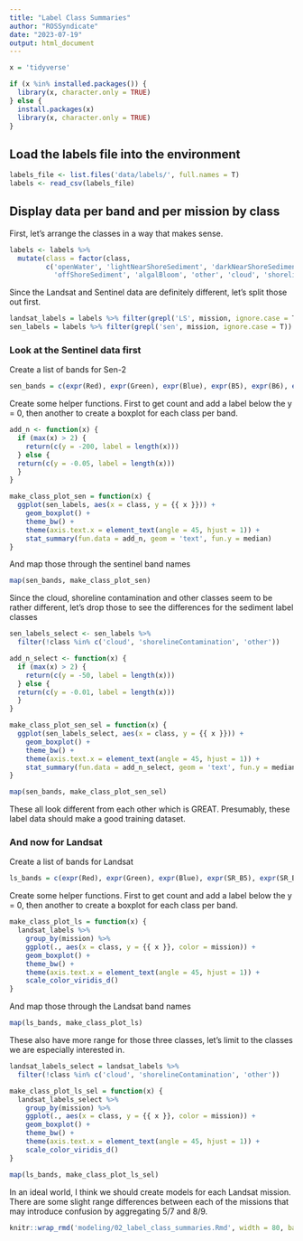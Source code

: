 ```yaml
---
title: "Label Class Summaries"
author: "ROSSyndicate"
date: "2023-07-19"
output: html_document
---
```


```r
x = 'tidyverse'

if (x %in% installed.packages()) {
  library(x, character.only = TRUE)
} else {
  install.packages(x)
  library(x, character.only = TRUE)
}
```

## Load the labels file into the environment

```r
labels_file <- list.files('data/labels/', full.names = T)
labels <- read_csv(labels_file)
```

## Display data per band and per mission by class

First, let's arrange the classes in a way that makes sense.

```r
labels <- labels %>%
  mutate(class = factor(class,
         c('openWater', 'lightNearShoreSediment', 'darkNearShoreSediment',
           'offShoreSediment', 'algalBloom', 'other', 'cloud', 'shorelineContamination')))
```

Since the Landsat and Sentinel data are definitely different, let's split those
out first.

```r
landsat_labels = labels %>% filter(grepl('LS', mission, ignore.case = T))
sen_labels = labels %>% filter(grepl('sen', mission, ignore.case = T))
```

### Look at the Sentinel data first

Create a list of bands for Sen-2

```r
sen_bands = c(expr(Red), expr(Green), expr(Blue), expr(B5), expr(B6), expr(B7), expr(B8), expr(B11), expr(B12))
```

Create some helper functions. First to get count and add a label below the y =
0, then another to create a boxplot for each class per band.

```r
add_n <- function(x) {
  if (max(x) > 2) {
    return(c(y = -200, label = length(x)))
  } else {
  return(c(y = -0.05, label = length(x)))
  }
}

make_class_plot_sen = function(x) {
  ggplot(sen_labels, aes(x = class, y = {{ x }})) +
    geom_boxplot() +
    theme_bw() +
    theme(axis.text.x = element_text(angle = 45, hjust = 1)) +
    stat_summary(fun.data = add_n, geom = 'text', fun.y = median)
}
```

And map those through the sentinel band names

```r
map(sen_bands, make_class_plot_sen)
```

Since the cloud, shoreline contamination and other classes seem to be rather
different, let's drop those to see the differences for the sediment label
classes

```r
sen_labels_select <- sen_labels %>%
  filter(!class %in% c('cloud', 'shorelineContamination', 'other'))

add_n_select <- function(x) {
  if (max(x) > 2) {
    return(c(y = -50, label = length(x)))
  } else {
  return(c(y = -0.01, label = length(x)))
  }
}

make_class_plot_sen_sel = function(x) {
  ggplot(sen_labels_select, aes(x = class, y = {{ x }})) +
    geom_boxplot() +
    theme_bw() +
    theme(axis.text.x = element_text(angle = 45, hjust = 1)) +
    stat_summary(fun.data = add_n_select, geom = 'text', fun.y = median)
}

map(sen_bands, make_class_plot_sen_sel)
```

These all look different from each other which is GREAT. Presumably, these
label data should make a good training dataset.

### And now for Landsat

Create a list of bands for Landsat

```r
ls_bands = c(expr(Red), expr(Green), expr(Blue), expr(SR_B5), expr(SR_B6), expr(SR_B7))
```

Create some helper functions. First to get count and add a label below the y =
0, then another to create a boxplot for each class per band.

```r
make_class_plot_ls = function(x) {
  landsat_labels %>%
    group_by(mission) %>%
    ggplot(., aes(x = class, y = {{ x }}, color = mission)) +
    geom_boxplot() +
    theme_bw() +
    theme(axis.text.x = element_text(angle = 45, hjust = 1)) +
    scale_color_viridis_d()
}
```

And map those through the Landsat band names

```r
map(ls_bands, make_class_plot_ls)
```

These also have more range for those three classes, let's limit to the classes
we are especially interested in.

```r
landsat_labels_select = landsat_labels %>%
  filter(!class %in% c('cloud', 'shorelineContamination', 'other'))

make_class_plot_ls_sel = function(x) {
  landsat_labels_select %>%
    group_by(mission) %>%
    ggplot(., aes(x = class, y = {{ x }}, color = mission)) +
    geom_boxplot() +
    theme_bw() +
    theme(axis.text.x = element_text(angle = 45, hjust = 1)) +
    scale_color_viridis_d()
}

map(ls_bands, make_class_plot_ls_sel)
```

In an ideal world, I think we should create models for each Landsat mission.
There are some slight range differences between each of the missions that may
introduce confusion by aggregating 5/7 and 8/9.

```r
knitr::wrap_rmd('modeling/02_label_class_summaries.Rmd', width = 80, backup = NULL)
```
